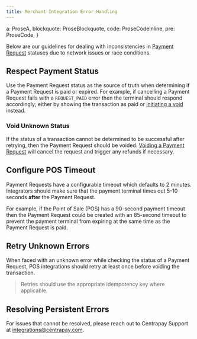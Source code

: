 ```yaml
---
title: Merchant Integration Error Handling
---
```

  a: ProseA,
  blockquote: ProseBlockquote,
  code: ProseCodeInline,
  pre: ProseCode,
}

Below are our guidelines for dealing with inconsistencies in [Payment Request](https://docs.centrapay.com/api/payment-requests#payment-request) statuses due to network issues or race conditions.

## Respect Payment Status

Use the Payment Request status as the source of truth when determining if a Payment Request is paid or expired. For example, if cancelling a Payment Request fails with a `REQUEST_PAID` error then the terminal should respond accordingly; either by showing the transaction as paid or [initiating a void](https://docs.centrapay.com/api/payment-requests#void-a-payment-request-experimental) instead.

### Void Unknown Status

If the status of a transaction cannot be determined to be successful after retrying, then the Payment Request should be voided. [Voiding a Payment Request](https://docs.centrapay.com/api/payment-requests#void) will cancel the request and trigger any refunds if necessary.

## Configure POS Timeout

Payment Requests have a configurable timeout which defaults to 2 minutes. Integrators should make sure that the payment terminal times out 5-10 seconds **after** the Payment Request.

For example, if the Point of Sale (POS) has a 90-second payment timeout then the Payment Request could be created with an 85-second timeout to prevent the payment terminal from expiring at the same time as the Payment Request is paid.

## Retry Unknown Errors

When faced with an unknown error while checking the status of a Payment Request, POS integrations should retry at least once before voiding the transaction.

> Retries should use the appropriate idempotency key where applicable.

## Resolving Persistent Errors

For issues that cannot be resolved, please reach out to Centrapay Support at [integrations@centrapay.com](mailto:integrations@centrapay.com).
